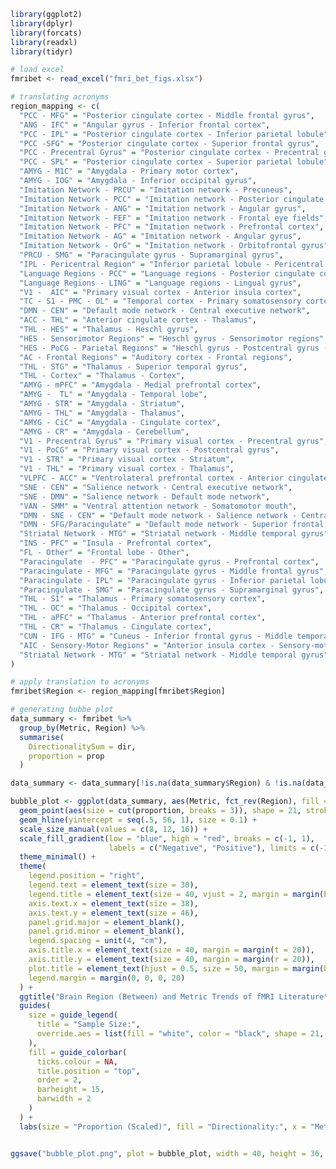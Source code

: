 ```r
library(ggplot2)
library(dplyr)
library(forcats)
library(readxl)
library(tidyr)
```
```r
# load excel
fmribet <- read_excel("fmri_bet_figs.xlsx")
```
```r
# translating acronyms
region_mapping <- c(
  "PCC - MFG" = "Posterior cingulate cortex - Middle frontal gyrus",
  "ANG - IFC" = "Angular gyrus - Inferior frontal cortex",
  "PCC - IPL" = "Posterior cingulate cortex - Inferior parietal lobule",
  "PCC -SFG" = "Posterior cingulate cortex - Superior frontal gyrus",
  "PCC - Precentral Gyrus" = "Posterior cingulate cortex - Precentral gyrus",
  "PCC - SPL" = "Posterior cingulate cortex - Superior parietal lobule",
  "AMYG - M1C" = "Amygdala - Primary motor cortex",
  "AMYG - IOG" = "Amygdala - Inferior occipital gyrus",
  "Imitation Network - PRCU" = "Imitation network - Precuneus",
  "Imitation Network - PCC" = "Imitation network - Posterior cingulate cortex",
  "Imitation Network - ANG" = "Imitation network - Angular gyrus",
  "Imitation Network - FEF" = "Imitation network - Frontal eye fields",
  "Imitation Network - PFC" = "Imitation network - Prefrontal cortex",
  "Imitation Network - AG" = "Imitation network - Angular gyrus",
  "Imitation Network - OrG" = "Imitation network - Orbitofrontal gyrus",
  "PRCU - SMG" = "Paracingulate gyrus - Supramarginal gyrus",
  "IPL - Pericentral Region" = "Inferior parietal lobule - Pericentral region",
  "Language Regions - PCC" = "Language regions - Posterior cingulate cortex",
  "Language Regions - LING" = "Language regions - Lingual gyrus",
  "V1 -  AIC" = "Primary visual cortex - Anterior insula cortex",
  "TC - S1 - PMC - OL" = "Temporal cortex - Primary somatosensory cortex - Premotor cortex - Occipital lobe",
  "DMN - CEN" = "Default mode network - Central executive network",
  "ACC - THL" = "Anterior cingulate cortex - Thalamus",
  "THL - HES" = "Thalamus - Heschl gyrus",
  "HES - Sensorimotor Regions" = "Heschl gyrus - Sensorimotor regions",
  "HES - PoCG - Parietal Regions" = "Heschl gyrus - Postcentral gyrus - Parietal regions",
  "AC - Frontal Regions" = "Auditory cortex - Frontal regions",
  "THL - STG" = "Thalamus - Superior temporal gyrus",
  "THL - Cortex" = "Thalamus - Cortex",
  "AMYG - mPFC" = "Amygdala - Medial prefrontal cortex",
  "AMYG -  TL" = "Amygdala - Temporal lobe",
  "AMYG - STR" = "Amygdala - Striatum",
  "AMYG - THL" = "Amygdala - Thalamus",
  "AMYG - CiC" = "Amygdala - Cingulate cortex",
  "AMYG - CR" = "Amygdala - Cerebellum",
  "V1 - Precentral Gyrus" = "Primary visual cortex - Precentral gyrus",
  "V1 - PoCG" = "Primary visual cortex - Postcentral gyrus",
  "V1 - STR" = "Primary visual cortex - Striatum",
  "V1 - THL" = "Primary visual cortex - Thalamus",
  "VLPFC - ACC" = "Ventrolateral prefrontal cortex - Anterior cingulate cortex",
  "SNE - CEN" = "Salience network - Central executive network",
  "SNE - DMN" = "Salience network - Default mode network",
  "VAN - SMM" = "Ventral attention network - Somatomotor mouth",
  "DMN - SNE - CEN" = "Default mode network - Salience network - Central executive network",
  "DMN - SFG/Paracingulate" = "Default mode network - Superior frontal gyrus/Paracingulate gyrus",
  "Striatal Network - MTG" = "Striatal network - Middle temporal gyrus",
  "INS - PFC" = "Insula - Prefrontal cortex",
  "FL - Other" = "Frontal lobe - Other",
  "Paracingulate  - PFC" = "Paracingulate gyrus - Prefrontal cortex",
  "Paracingulate - MFG" = "Paracingulate gyrus - Middle frontal gyrus",
  "Paracingulate - IPL" = "Paracingulate gyrus - Inferior parietal lobule",
  "Paracingulate - SMG" = "Paracingulate gyrus - Supramarginal gyrus",
  "THL - S1" = "Thalamus - Primary somatosensory cortex",
  "THL - OC" = "Thalamus - Occipital cortex",
  "THL - aPFC" = "Thalamus - Anterior prefrontal cortex",
  "THL - CR" = "Thalamus - Cingulate cortex",
  "CUN - IFG - MTG" = "Cuneus - Inferior frontal gyrus - Middle temporal gyrus",
  "AIC - Sensory-Motor Regions" = "Anterior insula cortex - Sensory-motor regions",
  "Striatal Network - MTG" = "Striatal network - Middle temporal gyrus"
)
```
```r
# apply translation to acronyms
fmribet$Region <- region_mapping[fmribet$Region]
```

```r
# generating bubbe plot 
data_summary <- fmribet %>%
  group_by(Metric, Region) %>%
  summarise(
    DirectionalitySum = dir,
    proportion = prop
  )

data_summary <- data_summary[!is.na(data_summary$Region) & !is.na(data_summary$Metric), ]

bubble_plot <- ggplot(data_summary, aes(Metric, fct_rev(Region), fill = DirectionalitySum)) + 
  geom_point(aes(size = cut(proportion, breaks = 3)), shape = 21, stroke = .5, alpha = 0.8) + 
  geom_hline(yintercept = seq(.5, 56, 1), size = 0.1) +
  scale_size_manual(values = c(8, 12, 16)) + 
  scale_fill_gradient(low = "blue", high = "red", breaks = c(-1, 1),
                      labels = c("Negative", "Positive"), limits = c(-1, 1)) + 
  theme_minimal() + 
  theme(
    legend.position = "right",
    legend.text = element_text(size = 30),
    legend.title = element_text(size = 40, vjust = 2, margin = margin(b = 16)),
    axis.text.x = element_text(size = 38),  
    axis.text.y = element_text(size = 46),  
    panel.grid.major = element_blank(),
    panel.grid.minor = element_blank(),
    legend.spacing = unit(4, "cm"),
    axis.title.x = element_text(size = 40, margin = margin(t = 20)),
    axis.title.y = element_text(size = 40, margin = margin(r = 20)),
    plot.title = element_text(hjust = 0.5, size = 50, margin = margin(b = 20)),
    legend.margin = margin(0, 0, 0, 20)
  ) +
  ggtitle("Brain Region (Between) and Metric Trends of fMRI Literature") + 
  guides(
    size = guide_legend(
      title = "Sample Size:",
      override.aes = list(fill = "white", color = "black", shape = 21, stroke = 1)
    ),
    fill = guide_colorbar(
      ticks.colour = NA,
      title.position = "top",
      order = 2,
      barheight = 15,
      barwidth = 2
    )
  ) + 
  labs(size = "Proportion (Scaled)", fill = "Directionality:", x = "Metric", y = "Brain Region")


ggsave("bubble_plot.png", plot = bubble_plot, width = 40, height = 36, limitsize = FALSE, units = "in", bg = "white")
```